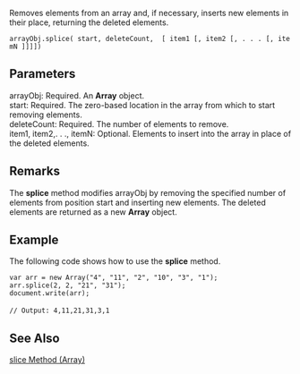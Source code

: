 Removes elements from an array and, if necessary, inserts new elements in their place, returning the deleted elements.

 arrayObj.splice( start, deleteCount,  [ item1 [, item2 [, . . . [, itemN ]]]])
==Parameters==
; arrayObj: Required. An '''Array''' object.
; start: Required. The zero-based location in the array from which to start removing elements.
; deleteCount: Required. The number of elements to remove.
; item1, item2,. . ., itemN: Optional. Elements to insert into the array in place of the deleted elements.

==Remarks==
The '''splice''' method modifies arrayObj by removing the specified number of elements from position start and inserting new elements. The deleted elements are returned as a new '''Array''' object.


==Example==
The following code shows how to use the '''splice''' method.

 var arr = new Array("4", "11", "2", "10", "3", "1");
 arr.splice(2, 2, "21", "31");
 document.write(arr);
 
 // Output: 4,11,21,31,3,1

==See Also==

              
[[javascript/Array/slice|slice Method (Array)]]
